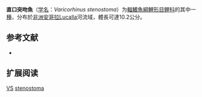 {{Speciesbox
| name = 直口突吻魚
| status = DD
| status_system = IUCN3.1
| image = 
| genus = Varicorhinus
| species = stenostoma
| authority = [[Boulenger|Boulenger]], 1910
| synonyms = 
}}

'''直口突吻魚'''（[[学名|学名]]：''Varicorhinus stenostoma''）为[[輻鰭魚綱|輻鰭魚綱]][[鯉形目|鯉形目]][[鲤科|鲤科]]的其中一[[種|種]]，分布於[[非洲|非洲]][[安哥拉|安哥拉]]Lucalla河流域，體長可達10.2公分。

== 参考文献 ==
*{{FishBase_species|genus=Varicorhinus|species=stenostoma|year=2011|month=12}}

== 扩展阅读 ==
{{refbegin}}
{{wikispecies-inline|Varicorhinus stenostoma|直口突吻魚}}
{{refend}}
{{Taxonbar|from=Q3758867}}

[[Category:IUCN红色名录数据缺乏物种|VS]]
[[Category:突吻魚屬|stenostoma]]


{{Cypriniformes-stub}}